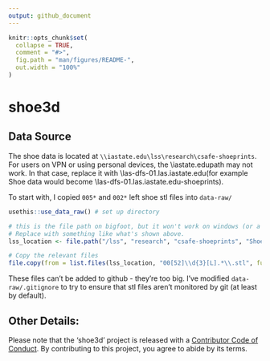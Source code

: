 ```yaml
---
output: github_document
---
```


<!-- README.md is generated from README.Rmd. Please edit that file -->

```r
knitr::opts_chunk$set(
  collapse = TRUE,
  comment = "#>",
  fig.path = "man/figures/README-",
  out.width = "100%"
)
```
# shoe3d

<!-- badges: start -->
<!-- badges: end -->


## Data Source

The shoe data is located at `\\iastate.edu\lss\research\csafe-shoeprints`. For users on VPN or using personal devices, the \\iastate.edu\lss path may not work. In that case, replace it with \\las-dfs-01.las.iastate.edu\lss (for example Shoe data would become \\las-dfs-01.las.iastate.edu\lss\research\csafe-shoeprints).

To start with, I copied `005*` and `002*` left shoe stl files into `data-raw/`

```r
usethis::use_data_raw() # set up directory

# this is the file path on bigfoot, but it won't work on windows (or a personal machine). 
# Replace with something like what's shown above.
lss_location <- file.path("/lss", "research", "csafe-shoeprints", "ShoeImagingPermanent") 

# Copy the relevant files
file.copy(from = list.files(lss_location, "00[52]\\d{3}[L].*\\.stl", full.names = T), to = "data-raw/", overwrite = F)
```

These files can't be added to github - they're too big. I've modified `data-raw/.gitignore` to try to ensure that stl files aren't monitored by git (at least by default). 


## Other Details:
Please note that the 'shoe3d' project is released with a
[Contributor Code of Conduct](.github/CODE_OF_CONDUCT.md).
By contributing to this project, you agree to abide by its terms.